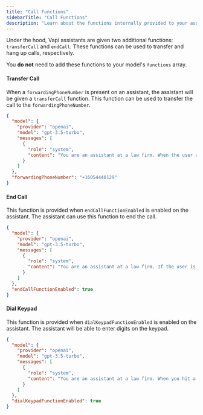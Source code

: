 ```yaml
---
title: "Call Functions"
sidebarTitle: "Call Functions"
description: "Learn about the functions internally provided to your assistant."
---
```


Under the hood, Vapi assistants are given two additional functions: `transferCall` and `endCall`. These functions can be used to transfer and hang up calls, respectively.

You **do not** need to add these functions to your model's `functions` array.

#### Transfer Call

When a `forwardingPhoneNumber` is present on an assistant, the assistant will be given a `transferCall` function. This function can be used to transfer the call to the `forwardingPhoneNumber`.

```json
{
  "model": {
    "provider": "openai",
    "model": "gpt-3.5-turbo",
    "messages": [
      {
        "role": "system",
        "content": "You are an assistant at a law firm. When the user asks to be transferred, use the transferCall function."
      }
    ]
  },
  "forwardingPhoneNumber": "+16054440129"
}
```

#### End Call

This function is provided when `endCallFunctionEnabled` is enabled on the assistant. The assistant can use this function to end the call.

```json
{
  "model": {
    "provider": "openai",
    "model": "gpt-3.5-turbo",
    "messages": [
      {
        "role": "system",
        "content": "You are an assistant at a law firm. If the user is being mean, use the endCall function."
      }
    ]
  },
  "endCallFunctionEnabled": true
}
```

#### Dial Keypad

This function is provided when `dialKeypadFunctionEnabled` is enabled on the assistant. The assistant will be able to enter digits on the keypad.

```json
{
  "model": {
    "provider": "openai",
    "model": "gpt-3.5-turbo",
    "messages": [
      {
        "role": "system",
        "content": "You are an assistant at a law firm. When you hit a menu, use the dialKeypad function to enter the digits."
      }
    ]
  },
  "dialKeypadFunctionEnabled": true
}
```
